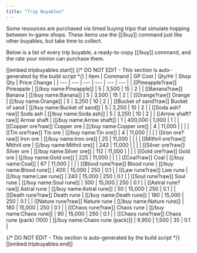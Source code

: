 ```yaml
---
title: "Trip Buyables"
---
```


Some resources are purchased via timed buying trips that simulate hopping between in-game shops. These items use the [[/buy]] command just like other buyables, but take time to collect.

Below is a list of every trip buyable, a ready-to-copy [[/buy]] command, and the rate your minion can purchase them.

[[embed.tripbuyables.start]]
{/* DO NOT EDIT - This section is auto-generated by the build script */}
| Item | Command | GP Cost | Qty/Hr | Shop Qty | Price Change |
| --- | --- | --- | --- | --- | --- |
| [[Pineapple?raw]] Pineapple | [[/buy name\:Pineapple]] | 5 | 3,500 | 15 | 2 |
| [[Banana?raw]] Banana | [[/buy name\:Banana]] | 5 | 3,500 | 15 | 2 |
| [[Orange?raw]] Orange | [[/buy name\:Orange]] | 5 | 3,250 | 10 | 2 |
| [[Bucket of sand?raw]] Bucket of sand | [[/buy name\:Bucket of sand]] | 5 | 3,250 | 10 | 2 |
| [[Soda ash?raw]] Soda ash | [[/buy name\:Soda ash]] | 5 | 3,250 | 10 | 2 |
| [[Arrow shaft?raw]] Arrow shaft | [[/buy name\:Arrow shaft]] | 1 | 400,000 | 1,000 | 1 |
| [[Copper ore?raw]] Copper ore | [[/buy name\:Copper ore]] | 4 | 11,000 |  |  |
| [[Tin ore?raw]] Tin ore | [[/buy name\:Tin ore]] | 4 | 11,000 |  |  |
| [[Iron ore?raw]] Iron ore | [[/buy name\:Iron ore]] | 25 | 11,000 |  |  |
| [[Mithril ore?raw]] Mithril ore | [[/buy name\:Mithril ore]] | 243 | 11,000 |  |  |
| [[Silver ore?raw]] Silver ore | [[/buy name\:Silver ore]] | 112 | 11,000 |  |  |
| [[Gold ore?raw]] Gold ore | [[/buy name\:Gold ore]] | 225 | 11,000 |  |  |
| [[Coal?raw]] Coal | [[/buy name\:Coal]] | 67 | 11,000 |  |  |
| [[Blood rune?raw]] Blood rune | [[/buy name\:Blood rune]] | 400 | 15,000 | 250 | 0.1 |
| [[Law rune?raw]] Law rune | [[/buy name\:Law rune]] | 240 | 15,000 | 250 | 0.1 |
| [[Soul rune?raw]] Soul rune | [[/buy name\:Soul rune]] | 300 | 15,000 | 250 | 0.1 |
| [[Astral rune?raw]] Astral rune | [[/buy name\:Astral rune]] | 50 | 15,000 | 250 | 0.1 |
| [[Death rune?raw]] Death rune | [[/buy name\:Death rune]] | 180 | 15,000 | 250 | 0.1 |
| [[Nature rune?raw]] Nature rune | [[/buy name\:Nature rune]] | 180 | 15,000 | 250 | 0.1 |
| [[Chaos rune?raw]] Chaos rune | [[/buy name\:Chaos rune]] | 90 | 15,000 | 250 | 0.1 |
| [[Chaos rune?raw]] Chaos rune (pack) (100) | [[/buy name\:Chaos rune (pack)]] | 9,950 | 1,500 | 35 | 0.1 |

{/* DO NOT EDIT - This section is auto-generated by the build script */}
[[embed.tripbuyables.end]]

